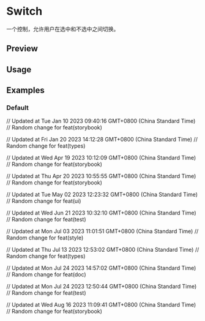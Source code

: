 


<Meta of={SwitchStories} />

<RadixPrimitiveDocsButton name='switch' />

# Switch

一个控制，允许用户在选中和不选中之间切换。

## Preview

<Canvas of={SwitchStories.Default} />

<Controls />

## Usage



<Source code={importCode} language='ts' dark />
<Source code={usageCode} language='tsx' dark />

## Examples

### Default

<Canvas of={SwitchStories.Default} />

// Updated at Tue Jan 10 2023 09:40:16 GMT+0800 (China Standard Time)
// Random change for feat(storybook)

// Updated at Fri Jan 20 2023 14:12:28 GMT+0800 (China Standard Time)
// Random change for feat(types)

// Updated at Wed Apr 19 2023 10:12:09 GMT+0800 (China Standard Time)
// Random change for feat(storybook)

// Updated at Thu Apr 20 2023 10:55:55 GMT+0800 (China Standard Time)
// Random change for feat(storybook)

// Updated at Tue May 02 2023 12:23:32 GMT+0800 (China Standard Time)
// Random change for feat(ui)

// Updated at Wed Jun 21 2023 10:32:10 GMT+0800 (China Standard Time)
// Random change for feat(test)

// Updated at Mon Jul 03 2023 11:01:51 GMT+0800 (China Standard Time)
// Random change for feat(style)

// Updated at Thu Jul 13 2023 12:53:02 GMT+0800 (China Standard Time)
// Random change for feat(types)

// Updated at Mon Jul 24 2023 14:57:02 GMT+0800 (China Standard Time)
// Random change for feat(doc)

// Updated at Mon Jul 24 2023 12:50:44 GMT+0800 (China Standard Time)
// Random change for feat(test)

// Updated at Wed Aug 16 2023 11:09:41 GMT+0800 (China Standard Time)
// Random change for feat(storybook)
